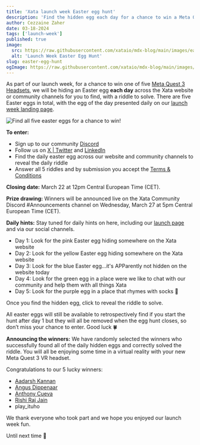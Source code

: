 ```yaml
---
title: 'Xata launch week Easter egg hunt'
description: 'Find the hidden egg each day for a chance to win a Meta Quest 3 headset!'
author: Cezzaine Zaher
date: 03-18-2024
tags: ['launch-week']
published: true
image:
  src: https://raw.githubusercontent.com/xataio/mdx-blog/main/images/easter-egg-hunt-01.jpg
  alt: 'Launch Week Easter Egg Hunt'
slug: easter-egg-hunt
ogImage: https://raw.githubusercontent.com/xataio/mdx-blog/main/images/easter-egg-hunt-01.jpg
---
```


As part of our launch week, for a chance to win one of five [Meta Quest 3 Headsets](https://www.meta.com/quest/quest-3/), we will be hiding an Easter egg **each day** across the Xata website or community channels for you to find, with a riddle to solve. There are five Easter eggs in total, with the egg of the day presented daily on our [launch week landing page](https://xata.io/launch-week-unleash-the-elephant).

![Find all five easter eggs for a chance to win!](/images/easter-egg-hunt-02.png)

**To enter:**

- Sign up to our community [Discord](https://xata.io/discord)
- Follow us on [X | Twitter](https://twitter.com/xata) and [LinkedIn](https://www.linkedin.com/company/xataio)
- Find the daily easter egg across our website and community channels to reveal the daily riddle
- Answer all 5 riddles and by submission you accept the [Terms & Conditions](https://docs.google.com/document/d/1rZ3bVB4BtiVyCHOVKWOhEJrpg0SWFGHFsQLzY0Eo0uI/)

**Closing date:** March 22 at 12pm Central European Time (CET).

**Prize drawing:** Winners will be announced live on the Xata Community Discord #Announcements channel on Wednesday, March 27 at 5pm Central European Time (CET).

**Daily hints:**
Stay tuned for daily hints on here, including our [launch page](https://xata.io/launch-week-unleash-the-elephant) and via our social channels.

- Day 1: Look for the pink Easter egg hiding somewhere on the Xata website
- Day 2: Look for the yellow Easter egg hiding somewhere on the Xata website
- Day 3: Look for the blue Easter egg...it's APParently not hidden on the website today
- Day 4: Look for the green egg in a place were we like to chat with our community and help them with all things Xata
- Day 5: Look for the purple egg in a place that rhymes with socks 🧦

Once you find the hidden egg, click to reveal the riddle to solve.

All easter eggs will still be available to retrospectively find if you start the hunt after day 1 but they will all be removed when the egg hunt closes, so don’t miss your chance to enter. Good luck 🍀

**Announcing the winners:**
We have randomly selected the winners who successfully found all of the daily hidden eggs and correctly solved the riddle. You will all be enjoying some time in a virtual reality with your new Meta Quest 3 VR headset.

Congratulations to our 5 lucky winners:

- [Aadarsh Kannan](https://twitter.com/dotAadarsh)
- [Angus Dippenaar](http://@AngusDippenaar)
- [Anthony Cueva](https://twitter.com/caverneio)
- [Rishi Raj Jain](https://twitter.com/rishi_raj_jain_)
- play_ituho

We thank everyone who took part and we hope you enjoyed our launch week fun.

Until next time 👋
